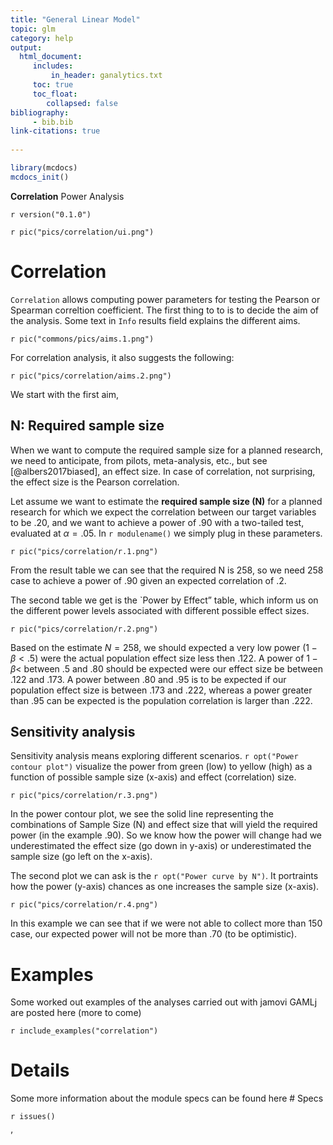 ```yaml
---
title: "General Linear Model"
topic: glm
category: help
output: 
  html_document:
     includes:
         in_header: ganalytics.txt
     toc: true
     toc_float:
        collapsed: false
bibliography: 
     - bib.bib
link-citations: true
        
---
```



```r
library(mcdocs)
mcdocs_init()
```

**Correlation** Power Analysis

`r version("0.1.0")` 

`r pic("pics/correlation/ui.png")`

# Correlation

`Correlation` allows computing power parameters for testing the Pearson or Spearman correltion coefficient. The first thing to to is to decide the aim of the analysis. Some text in `Info` results field explains the different aims. 

`r pic("commons/pics/aims.1.png")`

For correlation analysis, it also suggests the following:

`r pic("pics/correlation/aims.2.png")`

We start with the first aim,

## N: Required sample size

When we want to compute the required sample size for a planned research, we need to anticipate, from pilots, meta-analysis, etc., but see [@albers2017biased], an effect size. In case of correlation, not surprising, the effect size is the Pearson correlation.

Let assume we want to estimate the __required sample size (N)__ for a planned research for which we expect the correlation between our target variables to be .20, and we want to achieve a power of .90 with a two-tailed test, evaluated at $\alpha=.05$. In `r modulename()` we simply plug in these parameters.

`r pic("pics/correlation/r.1.png")`

From the result table we can see that the required N is 258, so we need 258 case to achieve a power of .90 given an expected correlation of .2. 

The second table we get is the `Power by Effect" table, which inform us on the different power levels associated with different possible effect sizes. 

`r pic("pics/correlation/r.2.png")`

Based on the estimate $N=258$, we should expected a very low power ($1-\beta<.5$) were the actual population effect size less then .122. A power of $1-\beta<$ between .5 and .80 should be expected were our effect size be between .122 and .173. A power between .80 and .95 is to be expected if our population effect size is between .173 and .222, whereas a power greater than .95 can be expected is the population correlation is larger than .222.

## Sensitivity analysis

Sensitivity analysis means exploring different scenarios. `r opt("Power contour plot")` visualize the power from green (low) to yellow (high) as a function of possible sample size (x-axis) and effect (correlation) size. 

`r pic("pics/correlation/r.3.png")`

In the power contour plot, we see the solid line representing the combinations of Sample Size (N) and effect size that will yield the required power (in the example .90). So we know how the power will change had we underestimated the effect size (go down in y-axis) or underestimated the sample size (go left on the x-axis).

The second plot we can ask is the `r opt("Power curve by N")`. It portraints how the power (y-axis) chances as one increases the sample size (x-axis).

`r pic("pics/correlation/r.4.png")`

In this example we can see that if we were not able to collect more than 150 case, our expected power will not be more than .70 (to be optimistic).




# Examples

Some worked out examples of the analyses carried out with jamovi GAMLj are posted here (more to come)

`r include_examples("correlation")`

# Details

Some more information about the module specs can be found here
# Specs


`r issues()`

'